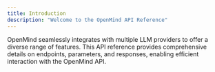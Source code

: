 ```yaml
---
title: Introduction
description: "Welcome to the OpenMind API Reference"
---
```


OpenMind seamlessly integrates with multiple LLM providers to offer a diverse range of features. This API reference provides comprehensive details on endpoints, parameters, and responses, enabling efficient interaction with the OpenMind API.


